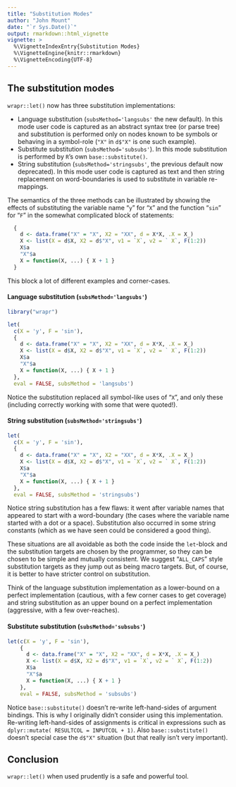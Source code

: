 ```yaml
---
title: "Substitution Modes"
author: "John Mount"
date: "`r Sys.Date()`"
output: rmarkdown::html_vignette
vignette: >
  %\VignetteIndexEntry{Substitution Modes}
  %\VignetteEngine{knitr::rmarkdown}
  %\VignetteEncoding{UTF-8}
---
```


## The substitution modes

`wrapr::let()` now has three substitution implementations:

  * Language substitution (`subsMethod='langsubs'` the new default).  In this mode user code is captured as an abstract syntax tree (or parse tree) and substitution is performed only on nodes known to be symbols or behaving in a symbol-role (`"X"` in `d$"X"` is one such example).
  * Substitute substitution  (`subsMethod='subsubs'`).  In this mode substitution is performed by `R`'s own `base::substitute()`.
  * String substitution (`subsMethod='stringsubs'`, the previous default now deprecated).  In this mode user code is captured as text and then string replacement on word-boundaries is used to substitute in variable re-mappings.

The semantics of the three methods can be illustrated by showing the effects of substituting the variable name "`y`" for "`X`" and the function "`sin`" for "`F`" in the somewhat complicated block of statements:

```r
  {
    d <- data.frame("X" = "X", X2 = "XX", d = X*X, .X = X_)
    X <- list(X = d$X, X2 = d$"X", v1 = `X`, v2 = ` X`, F(1:2))
    X$a
    "X"$a
    X = function(X, ...) { X + 1 }
  }
```

This block a lot of different examples and corner-cases.

#### Language substitution (`subsMethod='langsubs'`)

```r
library("wrapr")

let(
  c(X = 'y', F = 'sin'), 
  {
    d <- data.frame("X" = "X", X2 = "XX", d = X*X, .X = X_)
    X <- list(X = d$X, X2 = d$"X", v1 = `X`, v2 = ` X`, F(1:2))
    X$a
    "X"$a
    X = function(X, ...) { X + 1 }
  },
  eval = FALSE, subsMethod = 'langsubs')
```

Notice the substitution replaced all symbol-like uses of "`X`", and only these (including correctly working with some that were quoted!).


#### String substitution (`subsMethod='stringsubs'`)

```r
let(
  c(X = 'y', F = 'sin'), 
  {
    d <- data.frame("X" = "X", X2 = "XX", d = X*X, .X = X_)
    X <- list(X = d$X, X2 = d$"X", v1 = `X`, v2 = ` X`, F(1:2))
    X$a
    "X"$a
    X = function(X, ...) { X + 1 }
  },
  eval = FALSE, subsMethod = 'stringsubs')
```

Notice string substitution has a few flaws: it went after variable names that appeared to start with a word-boundary (the cases where the variable name started with a dot or a space).  Substitution also occurred in some string constants (which as we have seen could be considered a good thing).  

These situations are all avoidable as both the code inside the `let`-block and the substitution targets are chosen by the programmer, so they can be chosen to be simple and mutually consistent. We suggest "`ALL_CAPS`" style substitution targets as they jump out as being macro targets.  But, of course, it is better to have stricter control on substitution.

Think of the language substitution implementation as a lower-bound on a perfect implementation (cautious, with a few corner cases to get coverage) and string substitution as an upper bound on a perfect implementation (aggressive, with a few over-reaches).

#### Substitute substitution  (`subsMethod='subsubs'`)

```r
let(c(X = 'y', F = 'sin'), 
    {
      d <- data.frame("X" = "X", X2 = "XX", d = X*X, .X = X_)
      X <- list(X = d$X, X2 = d$"X", v1 = `X`, v2 = ` X`, F(1:2))
      X$a
      "X"$a
      X = function(X, ...) { X + 1 }
    },
    eval = FALSE, subsMethod = 'subsubs')
```

Notice `base::substitute()` doesn't re-write left-hand-sides of argument bindings.  This is why I originally didn't consider using this implementation. Re-writing left-hand-sides of assignments is critical in expressions such as `dplyr::mutate( RESULTCOL = INPUTCOL + 1)`.   Also `base::substitute()` doesn't special case the `d$"X"` situation (but that really isn't very important).



## Conclusion

`wrapr::let()` when used prudently is a safe and powerful tool.
